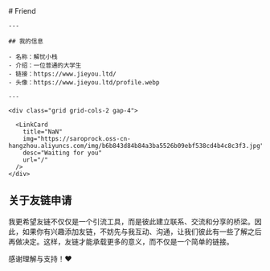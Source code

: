 
<BaseLayout title="Friend">
  <BaseCard title="Friend">
    # Friend

    ---

    ## 我的信息

    - 名称：解忧小栈
    - 介绍：一位普通的大学生
    - 链接：https://www.jieyou.ltd/
    - 头像：https://www.jieyou.ltd/profile.webp

    ---

    <div class="grid grid-cols-2 gap-4">
    
      <LinkCard
        title="NaN"
        img="https://saroprock.oss-cn-hangzhou.aliyuncs.com/img/b6b843d84b84a3ba5526b09ebf538cd4b4c8c3f3.jpg"
        desc="Waiting for you"
        url="/"
      />
    </div>
  
  ## 关于友链申请

  我更希望友链不仅仅是一个引流工具，而是彼此建立联系、交流和分享的桥梁。因此，如果你有兴趣添加友链，不妨先与我互动、沟通，让我们彼此有一些了解之后再做决定。这样，友链才能承载更多的意义，而不仅是一个简单的链接。

  感谢理解与支持！❤️
  
  </BaseCard>
</BaseLayout>
